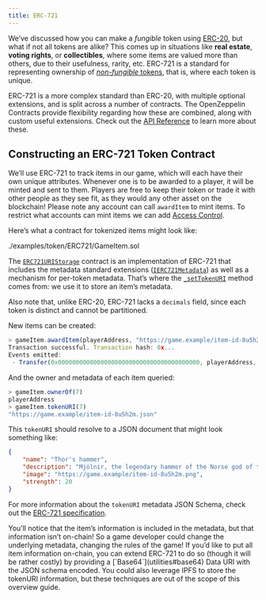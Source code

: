 ```yaml
---
title: ERC-721
---
```


We’ve discussed how you can make a _fungible_ token using [ERC-20](erc20), but what if not all tokens are alike? This comes up in situations like **real estate**, **voting rights**, or **collectibles**, where some items are valued more than others, due to their usefulness, rarity, etc. ERC-721 is a standard for representing ownership of [_non-fungible_ tokens](tokens#different-kinds-of-tokens), that is, where each token is unique.

ERC-721 is a more complex standard than ERC-20, with multiple optional extensions, and is split across a number of contracts. The OpenZeppelin Contracts provide flexibility regarding how these are combined, along with custom useful extensions. Check out the [API Reference](contracts/v5.x/api/token/ERC721) to learn more about these.

## Constructing an ERC-721 Token Contract

We’ll use ERC-721 to track items in our game, which will each have their own unique attributes. Whenever one is to be awarded to a player, it will be minted and sent to them. Players are free to keep their token or trade it with other people as they see fit, as they would any other asset on the blockchain!  Please note any account can call `awardItem` to mint items.  To restrict what accounts can mint items we can add [Access Control](access-control).

Here’s what a contract for tokenized items might look like:

<include cwd lang='solidity'>./examples/token/ERC721/GameItem.sol</include>

The [`ERC721URIStorage`](contracts/v5.x/api/token/ERC721#ERC721URIStorage) contract is an implementation of ERC-721 that includes the metadata standard extensions ([`IERC721Metadata`](contracts/v5.x/api/token/ERC721#IERC721Metadata)) as well as a mechanism for per-token metadata. That’s where the [`_setTokenURI`](contracts/v5.x/api/token/ERC721#ERC721-_setTokenURI-uint256-string-) method comes from: we use it to store an item’s metadata.

Also note that, unlike ERC-20, ERC-721 lacks a `decimals` field, since each token is distinct and cannot be partitioned.

New items can be created:

```javascript
> gameItem.awardItem(playerAddress, "https://game.example/item-id-8u5h2m.json")
Transaction successful. Transaction hash: 0x...
Events emitted:
 - Transfer(0x0000000000000000000000000000000000000000, playerAddress, 7)
```

And the owner and metadata of each item queried:

```javascript
> gameItem.ownerOf(7)
playerAddress
> gameItem.tokenURI(7)
"https://game.example/item-id-8u5h2m.json"
```

This `tokenURI` should resolve to a JSON document that might look something like:

```json
{
    "name": "Thor's hammer",
    "description": "Mjölnir, the legendary hammer of the Norse god of thunder.",
    "image": "https://game.example/item-id-8u5h2m.png",
    "strength": 20
}
```

For more information about the `tokenURI` metadata JSON Schema, check out the [ERC-721 specification](https://eips.ethereum.org/EIPS/eip-721).

<Callout>
You’ll notice that the item’s information is included in the metadata, but that information isn’t on-chain! So a game developer could change the underlying metadata, changing the rules of the game!
</Callout>

<Callout>
If you’d like to put all item information on-chain, you can extend ERC-721 to do so (though it will be rather costly) by providing a [`Base64`](utilities#base64) Data URI with the JSON schema encoded. You could also leverage IPFS to store the tokenURI information, but these techniques are out of the scope of this overview guide.
</Callout>
